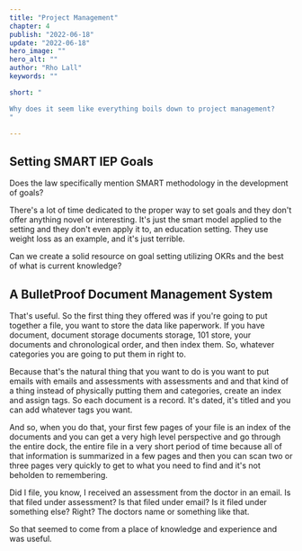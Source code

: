 ```yaml
---
title: "Project Management"
chapter: 4
publish: "2022-06-18"
update: "2022-06-18"
hero_image: "" 
hero_alt: ""
author: "Rho Lall"
keywords: ""

short: "

Why does it seem like everything boils down to project management?
"

---
```


## Setting SMART IEP Goals

Does the law specifically mention SMART methodology in the development of goals? 

There's a lot of time dedicated to the proper way to set goals and they don't offer anything novel or interesting. It's just the smart model applied to the setting and they don't even apply it to, an education setting. They use weight loss as an example, and it's just terrible.

Can we create a solid resource on goal setting utilizing OKRs and the best of what is current knowledge?

## A BulletProof Document Management System

That's useful. So the first thing they offered was if you're going to put together a file, you want to store the data like paperwork. If you have document, document storage documents storage, 101 store, your documents and chronological order, and then index them. So, whatever categories you are going to put them in right to. 

Because that's the natural thing that you want to do is you want to put emails with emails and assessments with assessments and and that kind of a thing instead of physically putting them and categories, create an index and assign tags. So each document is a record. It's dated, it's titled and you can add whatever tags you want. 

And so, when you do that, your first few pages of your file is an index of the documents and you can get a very high level perspective and go through the entire dock, the entire file in a very short period of time because all of that information is summarized in a few pages and then you can scan two or three pages very quickly to get to what you need to find and it's not beholden to remembering. 

Did I file, you know, I received an assessment from the doctor in an email. Is that filed under assessment? Is that filed under email? Is it filed under something else? Right? The doctors name or something like that. 

So that seemed to come from a place of knowledge and experience and was useful.
